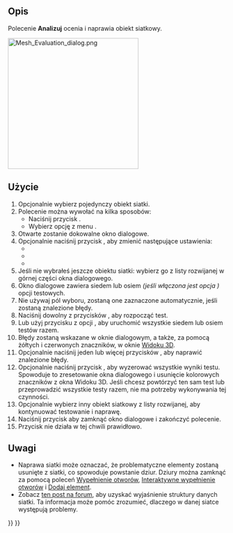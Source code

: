 <languages/>

{{Docnav/pl
|[[Mesh_RemeshGmsh/pl|Ulepsz przez Gmsh]]
|[[Mesh_EvaluateFacet/pl|Informacje o powierzchni]]
|[[Mesh_Workbench/pl|środowisko pracy Siatka]]
|IconL=Mesh_RemeshGmsh.svg
|IconR=Mesh_EvaluateFacet.svg
|IconC=Workbench_Mesh.svg
}}

{{GuiCommand/pl
|Name=Mesh Evaluation
|Name/pl=Siatka: Analiza
|MenuLocation=Siatki → Analizuj → Oceń i napraw
|Workbenches=[[Mesh_Workbench/pl|Siatka]]
}}

<span id="Description"></span>
==Opis==

Polecenie '''Analizuj''' ocenia i naprawia obiekt siatkowy.

[[Image:Mesh_Evaluation_dialog.png|300px]]
{{Caption|Okno dialogowe z włączoną opcją ''Fałdy na powierzchni''}}

<span id="Usage"></span>
==Użycie==

# Opcjonalnie wybierz pojedynczy obiekt siatki.
# Polecenie można wywołać na kilka sposobów:
#* Naciśnij przycisk {{Button|[[Image:Mesh_Evaluation.svg|16px]] [[Mesh_Evaluation|Analizuj]]}}.
#* Wybierz opcję z menu {{MenuCommand|Siatki → Analizuj → [[Image:Mesh_Evaluation.svg|16px]]Oceń i napraw}}.
# Otwarte zostanie dokowalne okno dialogowe.
# Opcjonalnie naciśnij przycisk {{Button|Ustawienia}}, aby zmienić następujące ustawienia:
#* {{MenuCommand|Sprawdzanie miejsc technologicznie niewykonalnych}}
#* {{MenuCommand|Włącz sprawdzanie fałd na powierzchni}}
#* {{MenuCommand|Uznaj za uszkodzone tylko powierzchnie nie tworzące obszaru ''(zero area faces)''}}
# Jeśli nie wybrałeś jeszcze obiektu siatki: wybierz go z listy rozwijanej w górnej części okna dialogowego.
# Okno dialogowe zawiera siedem lub osiem ''(jeśli włączona jest opcja {{MenuCommand|Włącz sprawdzanie fałd na powierzchni}})'' opcji testowych.
# Nie używaj pól wyboru, zostaną one zaznaczone automatycznie, jeśli zostaną znalezione błędy.
# Naciśnij dowolny z przycisków {{Button|Analizuj}}, aby rozpocząć test.
# Lub użyj przycisku {{Button|Analizuj}} z opcji {{MenuCommand|Wszystkie powyższe testy razem}}, aby uruchomić wszystkie siedem lub osiem testów razem.
# Błędy zostaną wskazane w oknie dialogowym, a także, za pomocą żółtych i czerwonych znaczników, w oknie [[3D_View|Widoku 3D]].
# Opcjonalnie naciśnij jeden lub więcej przycisków {{Button|Napraw}}, aby naprawić znalezione błędy.
# Opcjonalnie naciśnij przycisk {{Button|Reset}}, aby wyzerować wszystkie wyniki testu. Spowoduje to zresetowanie okna dialogowego i usunięcie kolorowych znaczników z okna Widoku 3D. Jeśli chcesz powtórzyć ten sam test lub przeprowadzić wszystkie testy razem, nie ma potrzeby wykonywania tej czynności.
# Opcjonalnie wybierz inny obiekt siatkowy z listy rozwijanej, aby kontynuować testowanie i naprawę.
# Naciśnij przycisk {{Button|Zamknij}} aby zamknąć okno dialogowe i zakończyć polecenie.
# Przycisk {{Button|Odśwież}} nie działa w tej chwili prawidłowo.

<span id="Notes"></span>
==Uwagi==

* Naprawa siatki może oznaczać, że problematyczne elementy zostaną usunięte z siatki, co spowoduje powstanie dziur. Dziury można zamknąć za pomocą poleceń [[Mesh_FillupHoles/pl|Wypełnienie otworów]], [[Mesh_FillInteractiveHole/pl|Interaktywne wypełnienie otworów]] i [[Mesh_AddFacet/pl|Dodaj element]].
* Zobacz [https://forum.freecad.org/viewtopic.php?f=3&p=533252#p533252 ten post na forum], aby uzyskać wyjaśnienie struktury danych siatki. Ta informacja może pomóc zrozumieć, dlaczego w danej siatce występują problemy.


{{Docnav/pl
|[[Mesh_RemeshGmsh/pl|Ulepsz przez Gmsh]]
|[[Mesh_EvaluateFacet/pl|Informacje o powierzchni]]
|[[Mesh_Workbench/pl|środowisko pracy Siatka]]
|IconL=Mesh_RemeshGmsh.svg
|IconR=Mesh_EvaluateFacet.svg
|IconC=Workbench_Mesh.svg
}}

{{Mesh Tools navi{{#translation:}}}}
{{Userdocnavi{{#translation:}}}}
{{clear}}
